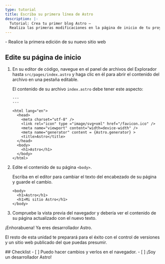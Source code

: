 ```yaml
---
type: tutorial
title: Escriba su primera línea de Astro
description: |-
  Tutorial: Crea tu primer blog Astro —
  Realiza las primeras modificaciones en la página de inicio de tu proyecto tutorial
---
```




<PreCheck>
  - Realice la primera edición de su nuevo sitio web
</PreCheck>

## Edite su página de inicio

1. En su editor de código, navegue en el panel de archivos del Explorador hasta `src/pages/index.astro` y haga clic en él para abrir el contenido del archivo en una pestaña editable.

    El contenido de su archivo `index.astro` debe tener este aspecto:

    ```astro title="src/pages/index.astro"
    ---
    ---

    <html lang="en">
      <head>
        <meta charset="utf-8" />
        <link rel="icon" type ="image/svg+xml" href="/favicon.ico" />
        <meta name="viewport" content="width=device-width" />
        <meta name="generator" content = {Astro.generator} >
        <title>Astro</title>
      </head>
      <body>
        <h1>Astro</h1>
      </body>
    </html>
    ```

2. Edite el contenido de su página `<body>`.

    Escriba en el editor para cambiar el texto del encabezado de su página y guarde el cambio.

    ```astro title="src/pages/index.astro" del={2} ins={3}
    <body>
      <h1>Astro</h1>
      <h1>Mi sitio Astro</h1>
    </body>
    ```

3. Compruebe la vista previa del navegador y debería ver el contenido de su página actualizado con el nuevo texto.

¡Enhorabuena! Ya eres desarrollador Astro.

El resto de esta unidad te preparará para el éxito con el control de versiones y un sitio web publicado del que puedas presumir.



<Box icon="check-list">
## Checklist

<Checklist>
- [ ] Puedo hacer cambios y verlos en el navegador.
- [ ] ¡Soy un desarrollador Astro!
</Checklist>
</Box>
